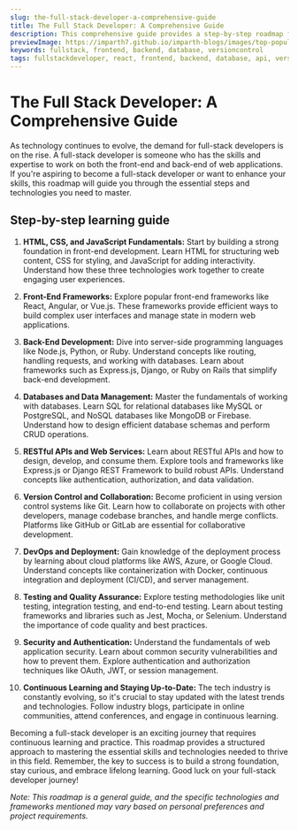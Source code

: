 ```yaml
---
slug: the-full-stack-developer-a-comprehensive-guide
title: The Full Stack Developer: A Comprehensive Guide
description: This comprehensive guide provides a step-by-step roadmap for aspiring full-stack developers. Learn about the essential skills, technologies, and best practices to become a successful full-stack developer.
previewImage: https://imparth7.github.io/imparth-blogs/images/top-popular-apps-built-with-react-native.png
keywords: fullstack, frontend, backend, database, versioncontrol
tags: fullstackdeveloper, react, frontend, backend, database, api, versioncontrol, testing, security
---
```


<BannerImage src="https://imparth7.github.io/imparth-blogs/images/the-full-stack-developer-a-comprehensive-guide.png" alt="The Full Stack Developer: A Comprehensive Guide Banner" title="The Full Stack Developer: A Comprehensive Guide" />

# The Full Stack Developer: A Comprehensive Guide

As technology continues to evolve, the demand for full-stack developers is on the rise. A full-stack developer is someone who has the skills and expertise to work on both the front-end and back-end of web applications. If you're aspiring to become a full-stack developer or want to enhance your skills, this roadmap will guide you through the essential steps and technologies you need to master.

## Step-by-step learning guide

1. **HTML, CSS, and JavaScript Fundamentals:**
Start by building a strong foundation in front-end development. Learn HTML for structuring web content, CSS for styling, and JavaScript for adding interactivity. Understand how these three technologies work together to create engaging user experiences.

2. **Front-End Frameworks:**
Explore popular front-end frameworks like React, Angular, or Vue.js. These frameworks provide efficient ways to build complex user interfaces and manage state in modern web applications.

3. **Back-End Development:**
Dive into server-side programming languages like Node.js, Python, or Ruby. Understand concepts like routing, handling requests, and working with databases. Learn about frameworks such as Express.js, Django, or Ruby on Rails that simplify back-end development.

4. **Databases and Data Management:**
Master the fundamentals of working with databases. Learn SQL for relational databases like MySQL or PostgreSQL, and NoSQL databases like MongoDB or Firebase. Understand how to design efficient database schemas and perform CRUD operations.

5. **RESTful APIs and Web Services:**
Learn about RESTful APIs and how to design, develop, and consume them. Explore tools and frameworks like Express.js or Django REST Framework to build robust APIs. Understand concepts like authentication, authorization, and data validation.

6. **Version Control and Collaboration:**
Become proficient in using version control systems like Git. Learn how to collaborate on projects with other developers, manage codebase branches, and handle merge conflicts. Platforms like GitHub or GitLab are essential for collaborative development.

7. **DevOps and Deployment:**
Gain knowledge of the deployment process by learning about cloud platforms like AWS, Azure, or Google Cloud. Understand concepts like containerization with Docker, continuous integration and deployment (CI/CD), and server management.

8. **Testing and Quality Assurance:**
Explore testing methodologies like unit testing, integration testing, and end-to-end testing. Learn about testing frameworks and libraries such as Jest, Mocha, or Selenium. Understand the importance of code quality and best practices.

9. **Security and Authentication:**
Understand the fundamentals of web application security. Learn about common security vulnerabilities and how to prevent them. Explore authentication and authorization techniques like OAuth, JWT, or session management.

10. **Continuous Learning and Staying Up-to-Date:**
The tech industry is constantly evolving, so it's crucial to stay updated with the latest trends and technologies. Follow industry blogs, participate in online communities, attend conferences, and engage in continuous learning.

Becoming a full-stack developer is an exciting journey that requires continuous learning and practice. This roadmap provides a structured approach to mastering the essential skills and technologies needed to thrive in this field. Remember, the key to success is to build a strong foundation, stay curious, and embrace lifelong learning. Good luck on your full-stack developer journey!


_Note: This roadmap is a general guide, and the specific technologies and frameworks mentioned may vary based on personal preferences and project requirements._